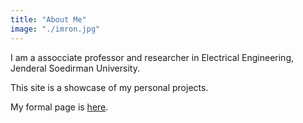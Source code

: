 ```yaml
---
title: "About Me"
image: "./imron.jpg"
---
```



I am a assocciate professor and researcher in Electrical Engineering, Jenderal Soedirman University.

This site is a showcase of my personal projects.

My formal page is  <a href="https://elektro.ft.unsoed.ac.id/imron-rosyadi" target="_blank" rel="nofollow noopener noreferrer" aria-label="External Link"><Underlining>here</Underlining></a>.
